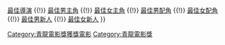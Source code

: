 {{Navbox
|name    = 青龍電影獎最佳電影
|title   = [[青龍電影獎]]最佳電影
|bodyclass = hlist
|basestyle = background: #EEDD82
|group1 = 1960年代
|list1 = 
* 1963 {{link-ko|血脉 (韩国电影)|혈맥|血脉}}
* 1964 {{link-ko|剩余人类|잉여인간}}
* 1965 {{link-ko|天堂也悲伤|저 하늘에도 슬픔이 (1965년 영화)}}
* 1966 {{link-ko|市场 (电影)|시장 (영화)|市场}}
* 1967 {{link-ko|山火 (电影)|산불 (1967년 영화)|山火}}
* 1969 {{link-ko|该隐的后裔|카인의 후예 (영화)}}
|group2 = 1970年代
|list2 = 
* 1970 {{link-ko|製缸的老人|독짓는 늙은이 (영화)}}
* 1971 {{link-ko|打开玉盒时|옥합을 깨뜨릴 때}}
* 1972 {{link-ko|石花村|석화촌}}
* 1973 {{link-ko|三日天下|삼일천하}}
|group3 = 1990年代
|list3 = 
* 1990 {{link-ko|他们也和我们一样|그들도 우리처럼}}
* 1991 [[死的讚美 (電影)|死的讚美]]
* 1992 [[我們扭曲的英雄]]
* 1993 [[西便制]]
* 1994 {{link-ko|太白山脉 (电影)|태백산맥 (영화)|太白山脉}}
* 1995 [[美丽青年全泰壹]]
* 1996 {{link-ko|祝祭|축제 (영화)}}
* 1997 {{link-ko|绿鱼|초록물고기}}
* 1998 [[八月照相館]]
* 1999 {{link-ko|无处藏身|인정사정 볼 것 없다}}
|group4 = 2000年代
|list4 = 
* 2000 [[JSA安全地帶]]
* 2001 {{link-ko|春逝|봄날은 간다 (영화)}}
* 2002 [[醉畫仙]]
* 2003 [[春夏秋冬又一春]]
* 2004 [[實尾島風雲|實尾島]]
* 2005 [[親切的金子]]
* 2006 [[駭人怪物]]
* 2007 {{link-ko|优雅的世界|우아한 세계}}
* 2008 {{link-ko|我们人生中最精彩的瞬间|우리 생애 최고의 순간}}
* 2009 [[非常母親]]
|group5 = 2010年代
|list5 = 
* 2010 {{link-ko|义兄弟 (电影)|의형제 (2010년 영화)|义兄弟}}
* 2011 {{link-ko|不當交易|부당거래}}
* 2012 [[圣殇]]
* 2013 [[素媛 (电影)|素媛]]
* 2014 [[辯護人 (電影)|辩护人]]
* 2015 [[暗杀 (2015年电影)|暗殺]]
* 2016 [[內部者們]]
* 2017 [[我只是個計程車司機]]
* 2018 [[1987：黎明到來的那一天]]
* 2019 [[寄生上流]]
|group6 = 2020年代
|list6 = 
* 2020 [[南山的部長們]]
* 2021 [[逃出摩加迪休]]

|below='''最佳電影''' {{!}} [[:Template:青龍電影獎最佳導演|最佳導演]] {{!}} [[:Template:青龍電影獎最佳男主角|最佳男主角]] {{!}} [[:Template:青龍電影獎最佳女主角|最佳女主角]] {{!}} [[:Template:青龍電影獎最佳男配角|最佳男配角]] {{!}} [[:Template:青龍電影獎最佳女配角|最佳女配角]] {{!}} [[:Template:青龍電影獎最佳男新人|最佳男新人]] {{!}} [[:Template:青龍電影獎最佳女新人|最佳女新人]]
}}
<includeonly>[[Category:青龍電影獎獲獎電影]]</includeonly>
<noinclude>[[Category:青龍電影獎]]</noinclude>
